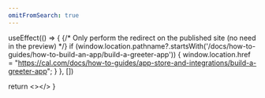 ```yaml
---
omitFromSearch: true
---
```



  useEffect(() => {
    {/* Only perform the redirect on the published site (no need in the preview) */}
    if (window.location.pathname?.startsWith('/docs/how-to-guides/how-to-build-an-app/build-a-greeter-app')) {
      window.location.href = "https://cal.com/docs/how-to-guides/app-store-and-integrations/build-a-greeter-app";
    }
  }, [])
  
  return <></>
}

<Redirect />
